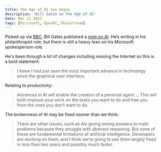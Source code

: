 ```yaml
---
title: The Age of AI has begun
description: 'Bill Gates on The Age of AI'
date: Mar 21 2023
tags: [Microsoft, OpenAI, Mainstream]
---
```


Picked up via [BBC][2], Bill Gates published a [note on AI][3]. He’s writing in his philanthropist role, but there is still a heavy lean on his Microsoft spokesperson role.

He's been through a lot of changes including missing the Internet so this is a bold statement:

> I knew I had just seen the most important advance in technology since the graphical user interface.

Relating to productivity:

> Advances in AI will enable the creation of a personal agent … This will both improve your work on the tasks you want to do and free you from the ones you don’t want to do.

The brokenness of AI may be fixed sooner than we think:

> There are other issues, such as AIs giving wrong answers to math problems because they struggle with abstract reasoning. But none of these are fundamental limitations of artificial intelligence. Developers are working on them, and I think we’re going to see them largely fixed in less than two years and possibly much faster.

[2]: https://www.bbc.co.uk/news/technology-65032848
[3]: https://www.gatesnotes.com/The-Age-of-AI-Has-Begun
